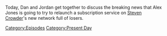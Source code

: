 {{DEFAULTSORT:
    #_EPISODE_0836:The Crowder Announcement
}}{{Episode
    | title           = The Crowder Announcement
    | caption         = Listen to this episode on [https://knowledgefight.libsyn.com/836-the-crowder-announcement Libsyn] [https://open.spotify.com/episode/4hrDusNVmlm1GCvA3V6DOy Spotify], Read the [[Transcript/836: The Crowder Announcement|Unofficial Transcript]]
    | episodeNumber   = 836
    | length          = 01:10:50
    | airDate         = August 9, 2023
    | episodeType     = [[:Category:Present Day|Present Day]]
    | appearance      = [[Steven Crowder]], [[Jim Brewer]]
    | previousEpisode = [[835: August 5, 2023]]
    | nextEpisode     = [[837: March 11, 2004]]
}}

{{Stub}}

Today, Dan and Jordan get together to discuss the breaking news that Alex Jones is going to try to relaunch a subscription service on [[Steven Crowder]]'s new network full of losers.

[[Category:Episodes]]
[[Category:Present Day]]
